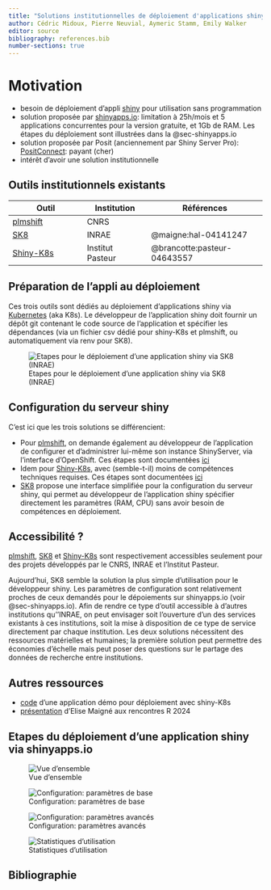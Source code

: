 ```yaml
---
title: "Solutions institutionnelles de déploiement d'applications shiny avec kubernetes"
author: Cédric Midoux, Pierre Neuvial, Aymeric Stamm, Emily Walker 
editor: source
bibliography: references.bib
number-sections: true
---
```


# Motivation

- besoin de déploiement d'appli [shiny](https://shiny.posit.co/) pour utilisation sans programmation
- solution proposée par [shinyapps.io](https://www.shinyapps.io/): limitation à 25h/mois et 5 applications concurrentes pour la version gratuite, et 1Gb de RAM. Les étapes du déploiement sont illustrées dans la @sec-shinyapps.io
- solution proposée par Posit (anciennement par Shiny Server Pro): [PositConnect](https://posit.co/products/enterprise/connect/): payant (cher)
- intérêt d'avoir une solution institutionnelle

## Outils institutionnels existants

| Outil | Institution | Références |
|-------|------|-----------|
| [plmshift](https://plmshift.pages.math.cnrs.fr/) | CNRS | |
| [SK8](https://sk8.inrae.fr/) | INRAE | @maigne:hal-04141247 |
| [Shiny-K8s](https://gitlab.pasteur.fr/hub/shiny-k8s ) | Institut Pasteur | @brancotte:pasteur-04643557 |

## Préparation de l'appli au déploiement

Ces trois outils sont dédiés au déploiement d'applications shiny via [Kubernetes](https://kubernetes.io/) (aka K8s). Le développeur de l'application shiny doit fournir un dépôt git contenant le code source de l'application et spécifier les dépendances (via un fichier csv dédié pour shiny-K8s et plmshift, ou automatiquement via renv pour SK8).

![Etapes pour le déploiement d'une application shiny via SK8 (INRAE)](images/shinyapps-interface-01-overview.png)

## Configuration du serveur shiny

C'est ici que les trois solutions se différencient:

- Pour [plmshift](https://plmshift.pages.math.cnrs.fr/), on demande également au développeur de l'application de configurer et d'administrer lui-même son instance ShinyServer, via l'interface d'OpenShift. Ces étapes sont documentées [ici](https://plmshift.pages.math.cnrs.fr/exemples_de_deploiement/deployer_shinyr/)  
- Idem pour [Shiny-K8s](https://gitlab.pasteur.fr/hub/shiny-k8s), avec (semble-t-il) moins de compétences techniques requises. Ces étapes sont documentées [ici](https://hub.pages.pasteur.fr/shiny-k8s/user_guide/index.html)
- [SK8](https://sk8.inrae.fr/) propose une interface simplifiée pour la configuration du serveur shiny, qui permet au développeur de l'application shiny spécifier directement les paramètres (RAM, CPU) sans avoir besoin de compétences en déploiement. 

## Accessibilité ?

[plmshift](https://plmshift.pages.math.cnrs.fr/), [SK8](https://sk8.inrae.fr/) et [Shiny-K8s](https://gitlab.pasteur.fr/hub/shiny-k8s) sont respectivement accessibles seulement pour des projets développés par le CNRS, INRAE et l'Institut Pasteur. 

Aujourd'hui, SK8 semble la solution la plus simple d'utilisation pour le développeur shiny. Les paramètres de configuration sont relativement proches de ceux demandés pour le dépoiements sur shinyapps.io (voir @sec-shinyapps.io).  Afin de rendre ce type d'outil accessible à d'autres institutions qu''INRAE, on peut envisager soit l'ouverture d'un des services existants à ces institutions, soit la mise à disposition de ce type de service directement par chaque institution. Les deux solutions nécessitent des ressources matérielles et humaines; la première solution peut permettre des économies d'échelle mais peut poser des questions sur le partage des données de recherche entre institutions.

## Autres ressources

- [code](https://gitlab.pasteur.fr/hub/shiny-k8s-example) d'une application démo pour déploiement avec shiny-K8s
- [présentation](https://forgemia.inra.fr/elisemaigne/slides/presentation_sk8_rr2024) d'Elise Maigné aux rencontres R 2024

## Etapes du déploiement d'une application shiny via shinyapps.io {#sec-shinyapps.io}

![Vue d'ensemble](images/shinyapps-interface-01-overview.png)

![Configuration: paramètres de base](images/shinyapps-interface-02-params-basic.png)

![Configuration: paramètres avancés](images/shinyapps-interface-03-params-advanced.png)

![Statistiques d'utilisation](images/shinyapps-interface-04-metrics.png)



## Bibliographie